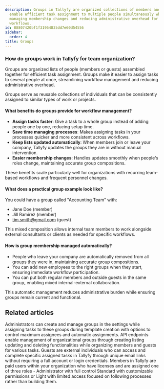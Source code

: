 ```yaml
---
description: Groups in Tallyfy are organized collections of members and guests that
  enable efficient task assignment to multiple people simultaneously while automatically
  managing membership changes and reducing administrative overhead for team-based
  workflows.
id: 08807420bf1f31964835dd7e60d54556
sidebar:
  order: 4
title: Groups
---
```


### How do groups work in Tallyfy for team organization?

Groups are organized lists of people (members or guests) assembled together for efficient task assignment. Groups make it easier to assign tasks to several people at once, streamlining workflow management and reducing administrative overhead.

Groups serve as reusable collections of individuals that can be consistently assigned to similar types of work or projects.

#### What benefits do groups provide for workflow management?

- **Assign tasks faster**: Give a task to a whole group instead of adding people one by one, reducing setup time.
- **Save time managing processes**: Makes assigning tasks in your processes quicker and more consistent across workflows.
- **Keep lists updated automatically**: When members join or leave your company, Tallyfy updates the groups they are in without manual intervention.
- **Easier membership changes**: Handles updates smoothly when people's roles change, maintaining accurate group compositions.

These benefits scale particularly well for organizations with recurring team-based workflows and frequent personnel changes.

#### What does a practical group example look like?

You could have a group called "Accounting Team" with:
- Jane Doe (member)
- Jill Ramirez (member) 
- tim.smith@gmail.com (guest)

This mixed composition allows internal team members to work alongside external consultants or clients as needed for specific workflows.

#### How is group membership managed automatically?

- People who leave your company are automatically removed from all groups they were in, maintaining accurate group compositions.
- You can add new employees to the right groups when they start, ensuring immediate workflow participation.
- You can put both regular members and outside guests in the same group, enabling mixed internal-external collaboration.

This automatic management reduces administrative burden while ensuring groups remain current and functional.


<PageTree />


## Related articles
<CardGrid>
<LinkTitleCard header="<b>Groups > Create and assign groups</b>" href="/products/pro/documenting/groups/how-to-manage-groups-and-assign-tasks-in-tallyfy/" > Administrators can create and manage groups in the settings while assigning tasks to these groups during template creation with options to control maximum assignees and automatic assignments. </LinkTitleCard>
<LinkTitleCard header="<b>Code Samples > Managing groups</b>" href="/products/pro/integrations/open-api/code-samples/groups/" > API endpoints enable management of organizational groups through creating listing updating and deleting functionalities while organizing members and guests for various tasks. </LinkTitleCard>
<LinkTitleCard header="<b>Documenting > Guests</b>" href="/products/pro/documenting/guests/" > Guests are external individuals who can access and complete specific assigned tasks in Tallyfy through unique email links without requiring a full account or login credentials. </LinkTitleCard>
<LinkTitleCard header="<b>Documenting > Members</b>" href="/products/pro/documenting/members/" > Members in Tallyfy are paid users within your organization who have licenses and are assigned one of three roles - Administrator with full control Standard with customizable permissions or Light with limited access focused on following processes rather than building them. </LinkTitleCard>
</CardGrid>